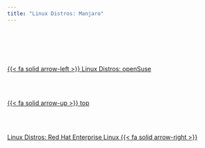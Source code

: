 ```yaml
---
title: "Linux Distros: Manjaro"
---
```


<!--- navLinks -->
<br><br>
<div class=row>
<br>
<div class='column left previous'>
<br>
[{{< fa solid arrow-left >}} Linux Distros: openSuse](/linux/linux-distros-opensuse.qmd)
<br>
</div>
<br>
<div class='column center'>
<br>
[{{< fa solid arrow-up >}} top](#top)
<br>
</div>
<br>
<div class='column right next'>
<br>
[Linux Distros: Red Hat Enterprise Linux  {{< fa solid arrow-right >}}](/linux/linux-distros-redhat.qmd)
<br>
</div>
<br>
</div>
